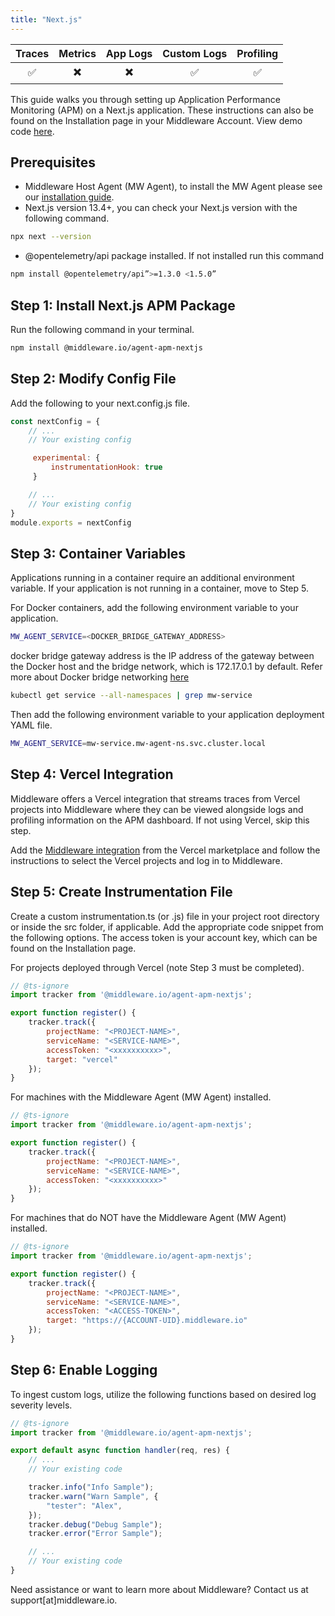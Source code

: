 ```yaml
---
title: "Next.js"
---
```

<a target="_blank" href="https://www.npmjs.com/package/@middleware.io/agent-apm-nextjs">
    <span style={{
        background: "url(https://img.shields.io/npm/v/%40middleware.io%2Fagent-apm-nextjs) no-repeat",
        width: "125px",
        height: "20px",
        display: "inline-block",
    }}/>
</a>

| Traces | Metrics | App Logs | Custom Logs | Profiling |
| :----: | :-----: | :------: | :---------: | :-------: |
| ✅ | ✖️ | ✖️ | ✅ | ✅ |

This guide walks you through setting up Application Performance Monitoring (APM) on a Next.js application. These instructions can also be found on the Installation page in your Middleware Account. View demo code [here](https://github.com/middleware-labs/demo-apm/tree/master/nextjs).

## Prerequisites
* Middleware Host Agent (MW Agent), to install the MW Agent please see our [installation guide](https://docs.middleware.io/docs/agent-installation/overview).
* Next.js version 13.4+, you can check your Next.js version with the following command.
```bash Shell
npx next --version
```
* @opentelemetry/api package installed. If not installed run this command
```bash Shell
npm install @opentelemetry/api”>=1.3.0 <1.5.0”
```

## Step 1: Install Next.js APM Package
Run the following command in your terminal.
```bash Shell 
npm install @middleware.io/agent-apm-nextjs
```

## Step 2: Modify Config File
Add the following to your next.config.js file.
```javascript Next.js
const nextConfig = {
    // ...
    // Your existing config

     experimental: {
         instrumentationHook: true
     }

    // ...
    // Your existing config
}
module.exports = nextConfig
```

## Step 3: Container Variables
Applications running in a container require an additional environment variable. If your application is not running in a container, move to Step 5. 

For Docker containers, add the following environment variable to your application.
```bash Shell
MW_AGENT_SERVICE=<DOCKER_BRIDGE_GATEWAY_ADDRESS>
```
<Note> docker bridge gateway address is the IP address of the gateway between the Docker host and the bridge network, which is 172.17.0.1 by default. 
Refer more about Docker bridge networking [here](https://docs.docker.com/network/network-tutorial-standalone/) </Note>

```bash Shell
kubectl get service --all-namespaces | grep mw-service
```

Then add the following environment variable to your application deployment YAML file. 
```bash Shell
MW_AGENT_SERVICE=mw-service.mw-agent-ns.svc.cluster.local
```
## Step 4: Vercel Integration
Middleware offers a Vercel integration that streams traces from Vercel projects into Middleware where they can be viewed alongside logs and profiling information on the APM dashboard. If not using Vercel, skip this step.

Add the [Middleware integration](https://vercel.com/integrations/middleware/new) from the Vercel marketplace and follow the instructions to select the Vercel projects and log in to Middleware.

## Step 5: Create Instrumentation File
Create a custom instrumentation.ts (or .js) file in your project root directory or inside the src folder, if applicable. Add the appropriate code snippet from the following options. The access token is your account key, which can be found on the Installation page.

For projects deployed through Vercel (note Step 3 must be completed). 
```javascript Next.js
// @ts-ignore
import tracker from '@middleware.io/agent-apm-nextjs';

export function register() {
    tracker.track({
        projectName: "<PROJECT-NAME>",
        serviceName: "<SERVICE-NAME>",
        accessToken: "<xxxxxxxxxx>",
        target: "vercel"
    });
}
```
For machines with the Middleware Agent (MW Agent) installed.
```javascript Next.js
// @ts-ignore
import tracker from '@middleware.io/agent-apm-nextjs';

export function register() {
    tracker.track({
        projectName: "<PROJECT-NAME>",
        serviceName: "<SERVICE-NAME>",
        accessToken: "<xxxxxxxxxx>"
    });
}
```
For machines that do NOT have the Middleware Agent (MW Agent) installed.
```javascript Next.js
// @ts-ignore
import tracker from '@middleware.io/agent-apm-nextjs';

export function register() {
    tracker.track({
        projectName: "<PROJECT-NAME>",
        serviceName: "<SERVICE-NAME>",
        accessToken: "<ACCESS-TOKEN>",
        target: "https://{ACCOUNT-UID}.middleware.io"
    });
}
```

## Step 6: Enable Logging
To ingest custom logs, utilize the following functions based on desired log severity levels.
```javascript Next.js
// @ts-ignore
import tracker from '@middleware.io/agent-apm-nextjs';

export default async function handler(req, res) {
    // ...
    // Your existing code

    tracker.info("Info Sample");
    tracker.warn("Warn Sample", {
        "tester": "Alex",
    });
    tracker.debug("Debug Sample");
    tracker.error("Error Sample");

    // ...
    // Your existing code
}
```

<Note> Need assistance or want to learn more about Middleware? Contact us at support[at]middleware.io. </Note>
